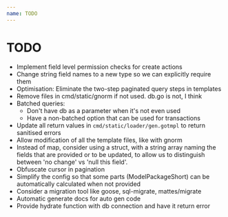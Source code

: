 ```yaml
---
name: TODO
---
```


#  TODO

* Implement field level permission checks for create actions
* Change string field names to a new type so we can explicitly require them
* Optimisation: Eliminate the two-step paginated query steps in templates
* Remove files in cmd/static/gnorm if not used.  db.go is not, I think
* Batched queries:
    * Don't have db as a parameter when it's not even used
    * Have a non-batched option that can be used for transactions
* Update all return values in `cmd/static/loader/gen.gotmpl`  to return sanitised errors
* Allow modification of all the template files, like with gnorm
* Instead of map, consider using a struct, with a string array naming the fields that are provided or to be updated, to allow us to distinguish between 'no change' vs 'null this field'.
* Obfuscate cursor in pagination
* Simplify the config so that some parts (ModelPackageShort) can be automatically calculated when not provided
* Consider a migration tool like goose, sql-migrate, mattes/migrate
* Automatic generate docs for auto gen code
* Provide hydrate function with db connection and have it return error
